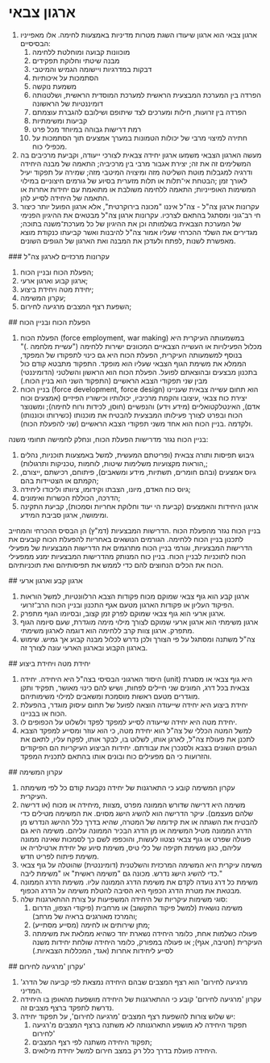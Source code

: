 # ארגון צבאי 
<ol><li>ארגון צבאי הוא ארגון שיעודו השגת מטרות מדיניות באמצעות לחימה. אלו מאפייניו הבסיסיים:<ol><li>מוכוונות קבועה ומוחלטת ללחימה</li><li>מבנה שיטתי וחלוקת תפקידים</li><li>דבקות במדרגיות ויישומה הגמיש והמיטבי</li><li>הסתמכות על איכותיות</li><li>משמעת נוקשה</li><li>הפרדה בין המערכת המבצעית הראשית למערכת המוסדית הראשית, ושלטנותה<br />דומיננטיות של הראשונה</li><li>הפרדה בין זרועות, חילות ומערכים לצד שיתופם ושילובם להגברת עוצמתם</li><li>קביעות ומשימתיות</li><li>רמת דרישות גבוהה במיוחד מכל פרט</li><li>חתירה למיצוי מרבי של יכולות הטמונות במערך אמצעים תוך הסתמכות על מכפילי כוח.</li></ol></li><li>מעשה הארגון הצבאי משמעו ארגון יחידה צבאית לצורכי ייעודה, וקביעת מרכיבים בה המשלימים זה את זה; יצירת אגבור מרבי בין מרכיביה; התאמה של מבנה היחידה ודרגיה למגבלות מוטת השליטה מזה ומיצויה המיטבי מזה; שמירה על תפקוד יעיל לאורך זמן ;הבטחת אי־תלות או תלות מזערית בסיוע של גורמים חיצוניים במילוי המשימות האופייניות; התאמה ללחימה משולבת או מתואמת עם יחידות אחרות או התאמה של היחידה לסייע להן.</li><li>עקרונות ארגון צה"ל - צה"ל איננו "מכונה בירוקרטית", אלא ארגון הפועל יותר כיצור חי רב־גוני ומסתגל בהתאם לצרכיו. עקרונות ארגון צה"ל מבטאים את ההיגיון הפנימי של המערכת הצבאית בשלמותה וכן את ההיגיון של כל מערכת־משנה בתוכה; מגדירים את השלד ההכרחי שעליו אמור צה"ל להיבנות ואשר קביעתו כנקודת מוצא מאפשרת לשנות ,לפתח ולעדכן את המבנה ואת הארגון של הגופים השונים.</li></ol> 
 ### עקרונות מרכזיים לארגון צה"ל 
<ol><li>הפעלת הכוח ובניין הכוח;</li><li>ארגון קבוע וארגון ארעי;</li><li>יחידת מטה ויחידת ביצוע;</li><li>עקרון המשימה;</li><li>השפעת רצף המצבים מרגיעה לחירום;</li></ol> 
 ## הפעלת הכוח ובניין הכוח 
<ol><li>הפעלת הכוח (force employment, war making) במשמעותה העיקרית היא מכלול הפעילויות או העשייה הצבאיים המכוונים ישירות ללחימה ("עשיית מלחמה .)" בנוסף למשמעותה העיקרית, הפעלת הכוח היא גם כינוי לתפקודו של המפקד, הממלא את משימת הגוף הצבאי שעליו הוא מופקד. התפקוד מתבטא קודם כול בתכנון מבצעים ובהוצאתם לפועל. הפעלת הכוח הוא הראשון והשלטני (הדומיננטי) מבין שני תפקודי הצבא הראשיים (התפקוד השני הוא בניין הכוח.)</li><li>בניין הכוח (force development, force design) הוא תחום עשייה צבאית שעניינו יצירת כוח צבאי ,עיצובו והקמת מרכיביו, יכולותיו וכישוריו הפיזיים (אמצעים וכוח אדם), האינטלקטואליים (מידע וידע) והנפשיים (חוסן, לכידות ורוח לחימה); ומשנוצר הכוח ובפרט לצורך פעילותו המבצעית להבטיח את מוכנותו (כשירותו וכוננותו) ולקדמה .בניין הכוח הוא אחד משני תפקודי הצבא הראשיים (שני להפעלת הכוח).</li></ol><p>בניין הכוח נגזר מדרישות הפעלת הכוח, ונחלק לחמישה תחומי משנה:</p><ol><li>גיבוש תפיסות ותורה צבאית (ופריטתם המעשית, למשל באמצעות תוכניות, נהלים ,הוראות מקצועיות משלימות שיטות, לוחמות ,טכניקות ותרגולות);</li><li>גיוס אמצעים (ובהם חומרים, תשתיות, מידע ומשאבים), פיתוחם, רכישתם ,ייצורם, הקמתם או הצטיידות בהם;</li><li>גיוס כוח האדם, מיונו, הצבתו וקידומו, ציוותו וליכודו ליחידה;</li><li>הדרכה, הכוללת הכשרות ואימונים;</li><li>ארגון היחידות והאמצעים (קביעת הי יעוד וחלוקת אחריות וסמכות), קביעת התקינה ומימושה, ארגון סביבת המידע.</li></ol><p>בניין הכוח נגזר מהפעלת הכוח .הדרישות המבצעיות (דמ"ץ) הן הבסיס ההכרחי והמחייב לתכנון בניין הכוח ללחימה. הגורמים הנושאים באחריות להפעלת הכוח קובעים את הדרישות המבצעיות, וגורמי בניין הכוח מתרגמים את הדרישות המבצעיות של מפעילי הכוח לתוכניות לבניין הכוח. בניין כוח המנותק מהדרישות המבצעיות ימנע ממפעילי הכוח את הכלים הנחוצים להם כדי לממש את תפיסותיהם ואת תוכניותיהם.</p> 
 ## ארגון קבע וארגון ארעי 
<ol><li>ארגון קבע הוא גוף צבאי שמוקם מכוח פקודות הצבא הרלוונטיות, למשל הוראות הפיקוד העליון או פקודות הארגון מטעם אגף התכנון ובניין הכוח הרב־זרועי.</li><li>ארגון ארעי הוא גוף צבאי שמוקם לפרק זמן קצוב, ובסיומו הגוף מתפרק.</li><li>ארגון משימתי הוא ארגון ארעי שמוקם לצורך מילוי מימה מוגדרת, שעם סיומה הגוף מתפרק. ארגון צוות קרב ללחימה הוא דוגמה לארגון משימתי.</li><li>צה"ל משתנה ומסתגל על פי הצורך ולכן נדרש לכלול מבנה קבוע אך גמיש. שימוש בארגון הקבוע ובארגון הארעי עונה לצורך זה.</li></ol> 
 ## יחידת מטה ויחידת ביצוע 
<ol><li>היסוד הארגוני הבסיסי בצה"ל היא היחידה. יחידה (unit) היא גוף צבאי או מסגרת צבאית בכל דרג, המונים שני חיילים לפחות, ושיש להם כינוי מאושר, תפקיד ותקן מוגדרים מטעם ראשות מוסמכת ומשאבים למילוי משימותיהם.</li><li>יחידת ביצוע היא יחידה שייעודה הוצאה לפועל של תחום עיסוק מוגדר, בהפעלת הכוח או בבניינו.</li><li>יחידת מטה היא יחידה שייעודה לסייע למפקד לפקד ולשלוט על הכפופים לו.</li><li>למשל המטה הכללי של צה"ל הוא יחידת מטה, כי הוא עוזר ומסייע למפקד הצבא לתכנן את פעולת צה"ל, לארגן אותו, לשלוט בו, לבקר אותו, לפקח עליו, לתאם את הגופים השונים בצבא ולסנכרן את עבודתם. יחידות הביצוע העיקריות הם הפיקודים והזרועות כי הם מפעילים כוח ובונים אותו בהתאם לתכנית המפקד.</li></ol> 
 ## עקרון המשימה 
<ol><li>עקרון המשימה קובע כי התארגנות של יחידה נקבעת קודם כל לפי משימתה העיקרית.</li><li>משימה היא דרישה שדורש הממונה מפרט ,מצוות ,מיחידה או מכוח (או דרישה שלהם מעצמם). עיקר הדרישה הוא להשיג הישג מסוים. את המשימה מטילים כדי להבטיח את השגתה או את קידומה של המטרה, שהיא בדרך כלל ההישג הנדרש מן הדרג הממונה מטיל המשימה או מן הדרג הבכיר הממונה עליהם. משימה היא גם פעולה שפרט או גוף צבאי נצטוו לעשות, והוכפפו לשם כך לסמכות שאינה ממונה עליהם, כגון משימת תקיפה של כלי טיס, משימת סיוע של יחידת ארטילריה או משימת פיתוח לפריט חדש.</li><li>משימה עיקרית היא המשימה המרכזית והשלטנית (דומיננטית) שהוטלה על גוף צבאי כדי להשיג הישג נדרש. מכונה גם "משימה ראשית" או "משימת ליבה."</li><li>משימת כל דרג נועדה לקדם את משימת הדרג הממונה עליו. משימת הדרג הממונה מבטאת את מטרת הדרג הכפוף היא הסיבה להטלת משימה על הדרג הכפוף.</li><li>סוגי משימות עיקריות של היחידה המשפיעות על צורת ההתארגנות שלה:<ol><li>משימה נושאית (למשל פיקוד התקשוב) או מרחבית (פיקודי הצפון, הדרום והמרכז מאורגנים בראיה של מרחב);</li><li>מתן שירותים או לחימה (מסייע מסתייע);</li><li>פעולה כשלמות אחת, כלומר היחידה נשארת יחד כשהיא ממלאת את משימתה העיקרית (חטיבה, אגף); או פעולה במפורק, כלומר היחידה שולחת יחידות משנה לסייע ליחידות אחרות (אגד, המכללות הצבאיות.)</li></ol></li></ol> 
 ## עקרון 'מרגיעה לחירום' 
<ol><li>'מרגיעה לחירום' הוא רצף המצבים שבהם היחידה נמצאת לפי קביעה של הדרג המדיני.</li><li>עקרון 'מרגיעה לחירום' קובע כי ההתארגנות של היחידה מושפעת מהאופן בו היחידה נדרשת לתפקד ברצף מצבים זה.</li><li>יש שלוש צורות להשפעת רצף המצבים 'מרגיעה לחירום', על תפקוד יחידה:<ol><li>תפקוד היחידה לא מושפע התארגנותה לא משתנה ברצף המצבים מ'רגיעה לחירום'</li><li>תפקוד היחידה משתנה לפי רצף המצבים;</li><li>היחידה פועלת בדרך כלל רק במצב חירום למשל יחידת מילואים.</li></ol></li></ol>
